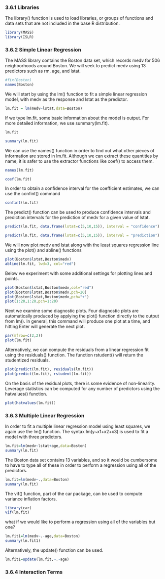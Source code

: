 ### 3.6.1 Libraries

The library() function is used to load libraries, or groups of functions and data sets that are not included in the base R distribution.

```r
library(MASS)
library(ISLR)
```

### 3.6.2 Simple Linear Regression

The MASS library contains the Boston data set, which records medv for 506 neighborhoods around Boston. We will seek to predict medv using 13 predictors such as rm, age, and lstat.

```r
#fix(Boston)
names(Boston)
```

We will start by using the lm() function to fit a simple linear regression model, with medv as the response and lstat as the predictor.

```r
lm.fit = lm(medv~lstat,data=Boston)
```

If we type lm.fit, some basic information about the model is output. For more detailed information, we use summary(lm.fit).

```r
lm.fit

summary(lm.fit)
```

We can use the names() function in order to find out what other pieces of information are stored in lm.fit. Although we can extract these quantities by name, it is safer to use the extractor functions like coef() to access them.

```r
names(lm.fit)

coef(lm.fit)
```

In order to obtain a confidence interval for the coefficient estimates, we can use the confint() command

```r
confint(lm.fit)
```

The predict() function can be used to produce confidence intervals and prediction intervals for the prediction of medv for a given value of lstat.

```r
predict(lm.fit, data.frame(lstat=c(5,10,15)), interval = "confidence")
```

```r
predict(lm.fit, data.frame(lstat=c(5,10,15)), interval = "prediction")
```

We will now plot medv and lstat along with the least squares regression line using the plot() and abline() functions

```r
plot(Boston$lstat,Boston$medv)
abline(lm.fit, lwd=3, col="red")
```

Below we experiment with some additional settings for plotting lines and points.

```r
plot(Boston$lstat,Boston$medv,col="red")
plot(Boston$lstat,Boston$medv,pch=20)
plot(Boston$lstat,Boston$medv,pch="+")
plot(1:20,1:20,pch=1:20)
```

Next we examine some diagnostic plots. Four diagnostic plots are automatically produced by applying the plot() function directly to the output from lm(). In general, this command will produce one plot at a time, and hitting Enter will generate the next plot.

```r
par(mfrow=c(2,2))
plot(lm.fit)
```

Alternatively, we can compute the residuals from a linear regression fit using the residuals() function. The function rstudent() will return the studentized residuals.

```r
plot(predict(lm.fit), residuals(lm.fit))
plot(predict(lm.fit), rstudent(lm.fit))
```

On the basis of the residual plots, there is some evidence of non-linearity. Leverage statistics can be computed for any number of predictors using the hatvalues() function.

```r
plot(hatvalues(lm.fit))
```

### 3.6.3 Multiple Linear Regression

In order to fit a multiple linear regression model using least squares, we again use the lm() function. The syntax lm(y~x1+x2+x3) is used to fit a model with three predictors.

```r
lm.fit=lm(medv~lstat+age,data=Boston)
summary(lm.fit)
```

The Boston data set contains 13 variables, and so it would be cumbersome to have to type all of these in order to perform a regression using all of the predictors.

```r
lm.fit=lm(medv~.,data=Boston)
summary(lm.fit)
```

The vif() function, part of the car package, can be used to compute variance inflation factors.

```r
library(car)
vif(lm.fit)
```

what if we would like to perform a regression using all of the variables but one?

```r
lm.fit1=lm(medv~.-age,data=Boston)
summary(lm.fit1)
```

Alternatively, the update() function can be used.

```r
lm.fit1=update(lm.fit,~.-age)
```

### 3.6.4 Interaction Terms


